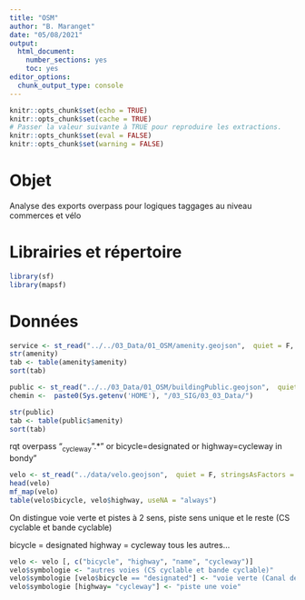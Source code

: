 ---
title: "OSM"
author: "B. Maranget"
date: "05/08/2021"
output: 
  html_document: 
    number_sections: yes
    toc: yes
editor_options: 
  chunk_output_type: console
---


```{r setup, include=FALSE}
knitr::opts_chunk$set(echo = TRUE)
knitr::opts_chunk$set(cache = TRUE)
# Passer la valeur suivante à TRUE pour reproduire les extractions.
knitr::opts_chunk$set(eval = FALSE)
knitr::opts_chunk$set(warning = FALSE)
```


# Objet

Analyse des exports overpass pour logiques taggages au niveau commerces et vélo


# Librairies et répertoire

```{r}
library(sf)
library(mapsf)
```

# Données


```{r}
service <- st_read("../../03_Data/01_OSM/amenity.geojson",  quiet = F, stringsAsFactors = F)
str(amenity)
tab <- table(amenity$amenity)
sort(tab)
```


```{r}
public <- st_read("../../03_Data/01_OSM/buildingPublic.geojson",  quiet = F, stringsAsFactors = F)
chemin <-  paste0(Sys.getenv('HOME'), "/03_SIG/03_03_Data/")
```


```{r}
str(public)
tab <- table(public$amenity)
sort(tab)
```


rqt overpass
“~cycleway~".*"  or bicycle=designated   or highway=cycleway in bondy”


```{r}
velo <- st_read("../data/velo.geojson",  quiet = F, stringsAsFactors = F)
head(velo)
mf_map(velo)
table(velo$bicycle, velo$highway, useNA = "always")
```


On distingue voie verte et pistes à 2 sens, piste sens unique et le reste (CS cyclable et bande cyclable)

bicycle = designated
highway = cycleway
tous les autres...




```{r}
velo <- velo [, c("bicycle", "highway", "name", "cycleway")]
velo$symbologie <- "autres voies (CS cyclable et bande cyclable)"
velo$symbologie [velo$bicycle == "designated"] <- "voie verte (Canal de l'Ourcq) et piste double sens"
velo$symbologie [highway= "cycleway"] <- "piste une voie"
```



